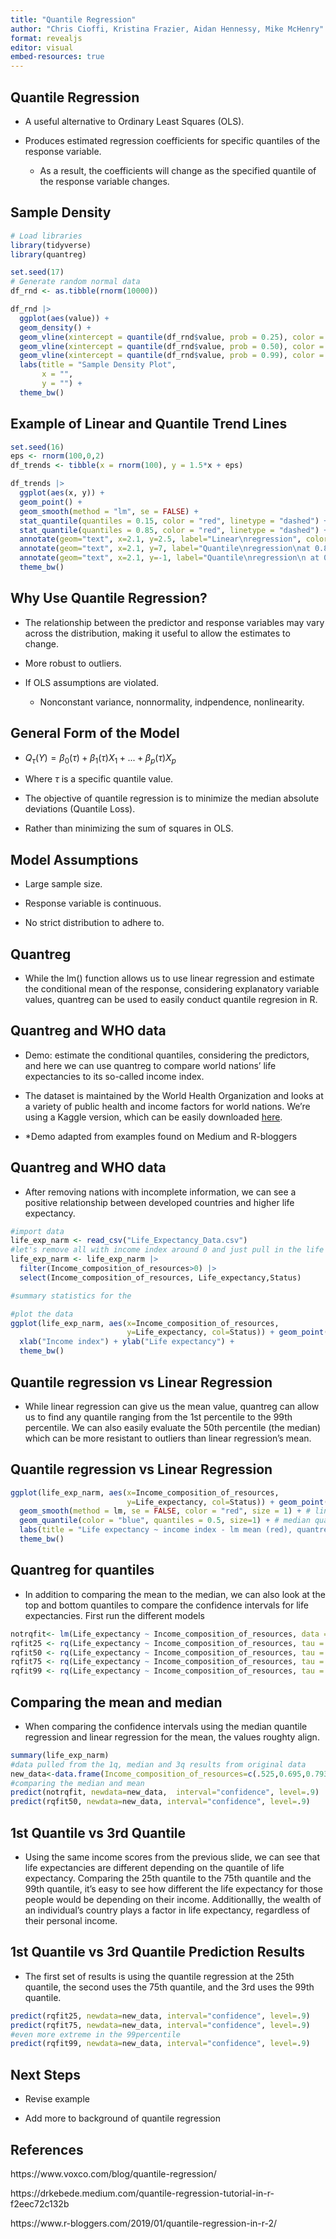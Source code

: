 ```yaml
---
title: "Quantile Regression"
author: "Chris Cioffi, Kristina Frazier, Aidan Hennessy, Mike McHenry"
format: revealjs
editor: visual
embed-resources: true
---
```


## Quantile Regression

-   A useful alternative to Ordinary Least Squares (OLS).

-   Produces estimated regression coefficients for specific quantiles of the response variable.

    -   As a result, the coefficients will change as the specified quantile of the response variable changes.

## Sample Density

```r
# Load libraries
library(tidyverse)
library(quantreg)

set.seed(17)
# Generate random normal data
df_rnd <- as.tibble(rnorm(10000))

df_rnd |>
  ggplot(aes(value)) +
  geom_density() +
  geom_vline(xintercept = quantile(df_rnd$value, prob = 0.25), color = "red") +
  geom_vline(xintercept = quantile(df_rnd$value, prob = 0.50), color = "black") +
  geom_vline(xintercept = quantile(df_rnd$value, prob = 0.99), color = "blue") +
  labs(title = "Sample Density Plot",
       x = "",
       y = "") +
  theme_bw()
```

## Example of Linear and Quantile Trend Lines

```r
set.seed(16)
eps <- rnorm(100,0,2)
df_trends <- tibble(x = rnorm(100), y = 1.5*x + eps)

df_trends |>
  ggplot(aes(x, y)) +
  geom_point() +
  geom_smooth(method = "lm", se = FALSE) +
  stat_quantile(quantiles = 0.15, color = "red", linetype = "dashed") +
  stat_quantile(quantiles = 0.85, color = "red", linetype = "dashed") +
  annotate(geom="text", x=2.1, y=2.5, label="Linear\nregression", color = "blue", size = 3.5) +
  annotate(geom="text", x=2.1, y=7, label="Quantile\nregression\nat 0.85", color = "red", size = 3.5) +
  annotate(geom="text", x=2.1, y=-1, label="Quantile\nregression\n at 0.15", color = "red", size = 3.5) +
  theme_bw()
```

## Why Use Quantile Regression?

-   The relationship between the predictor and response variables may vary across the distribution, making it useful to allow the estimates to change.

-   More robust to outliers.

-   If OLS assumptions are violated.

    -   Nonconstant variance, nonnormality, indpendence, nonlinearity.

## General Form of the Model

-   $Q_\tau(Y) = \beta_0(\tau) + \beta_1(\tau)X_1 + ... + \beta_p(\tau)X_p$

-   Where $\tau$ is a specific quantile value.

-   The objective of quantile regression is to minimize the median absolute deviations (Quantile Loss).

-   Rather than minimizing the sum of squares in OLS.

## Model Assumptions

-   Large sample size.

-   Response variable is continuous.

-   No strict distribution to adhere to.

## Quantreg

-   While the lm() function allows us to use linear regression and estimate the conditional mean of the response, considering explanatory variable values, quantreg can be used to easily conduct quantile regresion in R.

## Quantreg and WHO data

-   Demo: estimate the conditional quantiles, considering the predictors, and here we can use quantreg to compare world nations' life expectancies to its so-called income index.

-   The dataset is maintained by the World Health Organization and looks at a variety of public health and income factors for world nations. We're using a Kaggle version, which can be easily downloaded [here](https://gist.github.com/aishwarya8615/89d9f36fc014dea62487f7347864d16a).

-   \*Demo adapted from examples found on Medium and R-bloggers

## Quantreg and WHO data

-   After removing nations with incomplete information, we can see a positive relationship between developed countries and higher life expectancy.

```r
#import data 
life_exp_narm <- read_csv("Life_Expectancy_Data.csv")
#let's remove all with income index around 0 and just pull in the life expectancy and income score columns for the purposes of this exercise.
life_exp_narm <- life_exp_narm |> 
  filter(Income_composition_of_resources>0) |>
  select(Income_composition_of_resources, Life_expectancy,Status)

#summary statistics for the 

#plot the data 
ggplot(life_exp_narm, aes(x=Income_composition_of_resources, 
                          y=Life_expectancy, col=Status)) + geom_point() +
  xlab("Income index") + ylab("Life expectancy") +
  theme_bw()
```

## Quantile regression vs Linear Regression

-   While linear regression can give us the mean value, quantreg can allow us to find any quantile ranging from the 1st percentile to the 99th percentile. We can also easily evaluate the 50th percentile (the median) which can be more resistant to outliers than linear regression's mean.

## Quantile regression vs Linear Regression

```r

ggplot(life_exp_narm, aes(x=Income_composition_of_resources, 
                          y=Life_expectancy, col=Status)) + geom_point() +
  geom_smooth(method = lm, se = FALSE, color = "red", size = 1) + # linear model
  geom_quantile(color = "blue", quantiles = 0.5, size=1) + # median quantile regression model with tau = 0.5 -- 50%
  labs(title = "Life expectancy ~ income index - lm mean (red), quantreg median (blue)", y = "Life Expectancy", x = "Income Index") +
  theme_bw()
```

## Quantreg for quantiles

-   In addition to comparing the mean to the median, we can also look at the top and bottom quantiles to compare the confidence intervals for life expectancies. First run the different models

```r
notrqfit<- lm(Life_expectancy ~ Income_composition_of_resources, data = life_exp_narm)
rqfit25 <- rq(Life_expectancy ~ Income_composition_of_resources, tau = 0.25, data = life_exp_narm)
rqfit50 <- rq(Life_expectancy ~ Income_composition_of_resources, tau = 0.50, data = life_exp_narm)
rqfit75 <- rq(Life_expectancy ~ Income_composition_of_resources, tau = 0.75, data = life_exp_narm)
rqfit99 <- rq(Life_expectancy ~ Income_composition_of_resources, tau = 0.99, data = life_exp_narm)
```

## Comparing the mean and median

-   When comparing the confidence intervals using the median quantile regression and linear regression for the mean, the values roughty align.

```r
summary(life_exp_narm)
#data pulled from the 1q, median and 3q results from original data
new_data<-data.frame(Income_composition_of_resources=c(.525,0.695,0.793))
#comparing the median and mean 
predict(notrqfit, newdata=new_data,  interval="confidence", level=.9) 
predict(rqfit50, newdata=new_data, interval="confidence", level=.9) 

```

## 1st Quantile vs 3rd Quantile

-   Using the same income scores from the previous slide, we can see that life expectancies are different depending on the quantile of life expectancy. Comparing the 25th quantile to the 75th quantile and the 99th quantile, it's easy to see how different the life expectancy for those people would be depending on their income. Additionallly, the wealth of an individual's country plays a factor in life expectancy, regardless of their personal income.

## 1st Quantile vs 3rd Quantile Prediction Results

-   The first set of results is using the quantile regression at the 25th quantile, the second uses the 75th quantile, and the 3rd uses the 99th quantile.

```r
predict(rqfit25, newdata=new_data, interval="confidence", level=.9) 
predict(rqfit75, newdata=new_data, interval="confidence", level=.9) 
#even more extreme in the 99percentile
predict(rqfit99, newdata=new_data, interval="confidence", level=.9) 

```

## Next Steps

-   Revise example

-   Add more to background of quantile regression

## References

https://www.voxco.com/blog/quantile-regression/

https://drkebede.medium.com/quantile-regression-tutorial-in-r-f2eec72c132b

https://www.r-bloggers.com/2019/01/quantile-regression-in-r-2/
